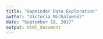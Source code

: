 ```yaml
---
title: "Gapminder Data Exploration"
author: "Victoria Michalowski"
date: "September 18, 2017"
output: html_document
---
```


```r

```

